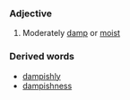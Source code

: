 ===Adjective===
#Moderately [[damp]] or [[moist]]
===Derived words===
*[[dampishly]]
*[[dampishness]]